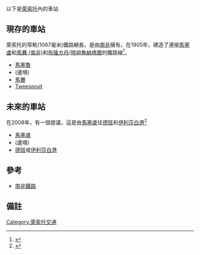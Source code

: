 以下是[[萊索托|萊索托]]內的車站
== 現存的車站 ==
萊索托的窄軌(1067毫米)鐵路網長{{convert|2.6|km|mi}}，是由[[南非鐵路|南非]]擁有。在1905年，建造了連接[[馬塞盧|馬塞盧]]和[[馬賽_(南非)|馬賽 (南非)]]和[[布隆方丹|布隆方丹]]/[[誇祖魯納塔爾|誇祖魯納塔爾]]的鐵路線<ref>{{cite web| url=http://www.worldtravelguide.net/country/146/international_travel/Africa/Lesotho.html| title=萊索托旅遊指南| work=世界旅遊指南| accessdate=2008-04-14| deadurl=yes| archiveurl=https://web.archive.org/web/20080422031410/http://www.worldtravelguide.net/country/146/international_travel/Africa/Lesotho.html| archivedate=2008-04-22}}</ref>。

* [[馬塞魯|馬塞魯]]
* (邊境)
* [[馬賽_(南非)|馬賽]]
* [[Tweespruit|Tweespruit]]

==未來的車站==
在2008年，有一個提議，這是由[[馬塞盧|馬塞盧]]往[[德班|德班]]和[[伊利莎白港_(東開普省)|伊利莎白港]]<ref>{{cite web| url=http://www.info.gov.za/speeches/2007/07112214451006.htm| title=主題演講上，非洲聯盟鐵路會議閣下尊敬的南非運輸部長，Mr Jeff Radebe,約翰內斯堡| work=南非政府信息| accessdate=2008-04-22| archive-date=2012-04-22| archive-url=https://www.webcitation.org/676mQFF32?url=http://www.info.gov.za/speeches/2007/07112214451006.htm| dead-url=no}}</ref>


* [[馬塞盧|馬塞盧]]
* (邊境)
*[[德班|德班]]或[[伊利莎白港_(東開普省)|伊利莎白港]]
==參考==
*[[南非鐵路|南非鐵路]]
== 備註 ==
{{reflist}}
[[Category:萊索托交通|Category:萊索托交通]]